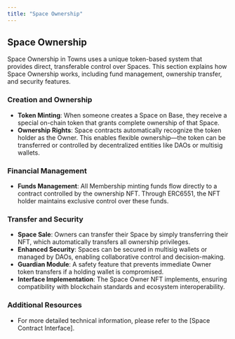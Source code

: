```yaml
---
title: "Space Ownership"
---
```


## **Space Ownership**

Space Ownership in Towns uses a unique token-based system that provides direct, transferable control over Spaces. This section explains how Space Ownership works, including fund management, ownership transfer, and security features.

### **Creation and Ownership**

- **Token Minting**: When someone creates a Space on Base, they receive a special on-chain token that grants complete ownership of that Space.
- **Ownership Rights**: Space contracts automatically recognize the token holder as the Owner. This enables flexible ownership—the token can be transferred or controlled by decentralized entities like DAOs or multisig wallets.

### **Financial Management**

- **Funds Management**: All Membership minting funds flow directly to a contract controlled by the ownership NFT. Through ERC6551, the NFT holder maintains exclusive control over these funds.

### **Transfer and Security**

- **Space Sale**: Owners can transfer their Space by simply transferring their NFT, which automatically transfers all ownership privileges.
- **Enhanced Security**: Spaces can be secured in multisig wallets or managed by DAOs, enabling collaborative control and decision-making.
- **Guardian Module**: A safety feature that prevents immediate Owner token transfers if a holding wallet is compromised.
- **Interface Implementation**: The Space Owner NFT implements, ensuring compatibility with blockchain standards and ecosystem interoperability.

### **Additional Resources**

- For more detailed technical information, please refer to the \[Space Contract Interface\].